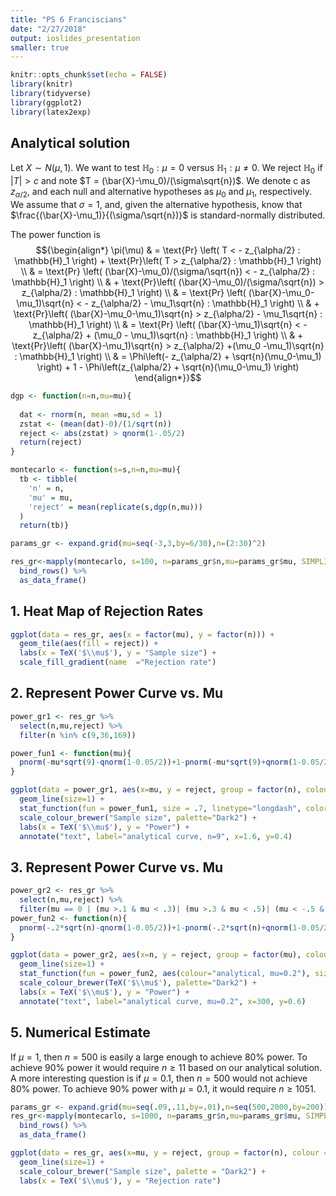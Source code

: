 ```yaml
---
title: "PS 6 Franciscians"
date: "2/27/2018"
output: ioslides_presentation
smaller: true
---
```


```r
knitr::opts_chunk$set(echo = FALSE)
library(knitr)
library(tidyverse)
library(ggplot2)
library(latex2exp)
```



## Analytical solution {.smaller}

Let $X\sim N(\mu,1)$. We want to test $\mathbb{H}_0 : \mu = 0$ versus $\mathbb{H}_1 : \mu \neq 0$. We reject $\mathbb{H}_0$ if $|T|>c$ and note $T = (\bar{X}-\mu_0)/(\sigma\sqrt{n})$. We denote c as $z_{\alpha/2}$, and each null and alternative hypotheses as $\mu_0$ and $\mu_1$, respectively.
We assume that $\sigma = 1$, and, given the alternative hypothesis, know that $\frac{(\bar{X}-\mu_1)}{(\sigma/\sqrt{n})}$ is standard-normally distributed. 

The power function is
$${\begin{align*}
\pi(\mu) & = \text{Pr} \left( 
T < - z_{\alpha/2} 
: \mathbb{H}_1 \right) + 
\text{Pr}\left(
T > z_{\alpha/2}
: \mathbb{H}_1 \right) \\
& = 
\text{Pr} \left( 
(\bar{X}-\mu_0)/(\sigma/\sqrt{n}) < - z_{\alpha/2}
: \mathbb{H}_1 \right) \\
& + \text{Pr}\left(
(\bar{X}-\mu_0)/(\sigma/\sqrt{n}) > z_{\alpha/2}
: \mathbb{H}_1 \right) \\
& = 
\text{Pr} \left( 
(\bar{X}-\mu_0-\mu_1)\sqrt{n} < - z_{\alpha/2} - \mu_1\sqrt{n} 
: \mathbb{H}_1 \right) \\
& + \text{Pr}\left(
(\bar{X}-\mu_0-\mu_1)\sqrt{n} > z_{\alpha/2} - \mu_1\sqrt{n} 
: \mathbb{H}_1 \right) \\
& = 
\text{Pr} \left( 
(\bar{X}-\mu_1)\sqrt{n} < - z_{\alpha/2} + (\mu_0 - \mu_1)\sqrt{n} 
: \mathbb{H}_1 \right) \\
& + \text{Pr}\left(
(\bar{X}-\mu_1)\sqrt{n} > z_{\alpha/2} +(\mu_0 -\mu_1)\sqrt{n} 
: \mathbb{H}_1 \right) \\
& = \Phi\left(- z_{\alpha/2} + \sqrt{n}(\mu_0-\mu_1)   \right) + 1 - \Phi\left(z_{\alpha/2} + \sqrt{n}(\mu_0-\mu_1) \right)
\end{align*}}$$



```r
dgp <- function(n=n,mu=mu){
  
  dat <- rnorm(n, mean =mu,sd = 1)
  zstat <- (mean(dat)-0)/(1/sqrt(n))
  reject <- abs(zstat) > qnorm(1-.05/2)
  return(reject)
}

montecarlo <- function(s=s,n=n,mu=mu){
  tb <- tibble(
    'n' = n,
    'mu' = mu,
    'reject' = mean(replicate(s,dgp(n,mu)))
  )
  return(tb)}

params_gr <- expand.grid(mu=seq(-3,3,by=6/30),n=(2:30)^2)

res_gr<-mapply(montecarlo, s=100, n=params_gr$n,mu=params_gr$mu, SIMPLIFY = FALSE) %>%
  bind_rows() %>%
  as_data_frame() 

```

## 1. Heat Map of Rejection Rates

```r
ggplot(data = res_gr, aes(x = factor(mu), y = factor(n))) +
  geom_tile(aes(fill = reject)) + 
  labs(x = TeX('$\\mu$'), y = "Sample size") +
  scale_fill_gradient(name  ="Rejection rate")
```

## 2. Represent Power Curve vs. Mu

```r
power_gr1 <- res_gr %>%
  select(n,mu,reject) %>%
  filter(n %in% c(9,36,169))

power_fun1 <- function(mu){
  pnorm(-mu*sqrt(9)-qnorm(1-0.05/2))+1-pnorm(-mu*sqrt(9)+qnorm(1-0.05/2))
}

ggplot(data = power_gr1, aes(x=mu, y = reject, group = factor(n), colour = factor(n)))+
  geom_line(size=1) +
  stat_function(fun = power_fun1, size = .7, linetype="longdash", color="black") +
  scale_colour_brewer("Sample size", palette="Dark2") +
  labs(x = TeX('$\\mu$'), y = "Power") +
  annotate("text", label="analytical curve, n=9", x=1.6, y=0.4)
```

## 3. Represent Power Curve vs. Mu

```r
power_gr2 <- res_gr %>%
  select(n,mu,reject) %>%
  filter(mu == 0 | (mu >.1 & mu < .3)| (mu >.3 & mu < .5)| (mu < -.5 & mu > -.7))
power_fun2 <- function(n){
  pnorm(-.2*sqrt(n)-qnorm(1-0.05/2))+1-pnorm(-.2*sqrt(n)+qnorm(1-0.05/2))
}

ggplot(data = power_gr2, aes(x=n, y = reject, group = factor(mu), colour = factor(mu)))+
  geom_line(size=1) +
  stat_function(fun = power_fun2, aes(colour="analytical, mu=0.2"), size = .7, linetype="longdash", colour="black") +
  scale_colour_brewer(TeX('$\\mu$'), palette="Dark2") +
  labs(x = TeX('$\\mu$'), y = "Power") +
  annotate("text", label="analytical curve, mu=0.2", x=300, y=0.6)

```

## 5. Numerical Estimate {.smaller}

If $\mu = 1$, then $n=500$ is easily a large enough to achieve 80% power. To achieve 90% power it would require $n \geq 11$ based on our analytical solution. A more interesting question is if $\mu = 0.1$, then $n=500$ would not achieve 80% power. To achieve 90% power with $\mu = 0.1$, it would require $n \geq 1051$.

```r
params_gr <- expand.grid(mu=seq(.09,.11,by=.01),n=seq(500,2000,by=200))
res_gr<-mapply(montecarlo, s=1000, n=params_gr$n,mu=params_gr$mu, SIMPLIFY = FALSE) %>%
  bind_rows() %>%
  as_data_frame() 

ggplot(data = res_gr, aes(x=mu, y = reject, group = factor(n), colour = factor(n)))+
  geom_line(size=1) +
  scale_colour_brewer("Sample size", palette = "Dark2") +
  labs(x = TeX('$\\mu$'), y = "Rejection rate")
```




